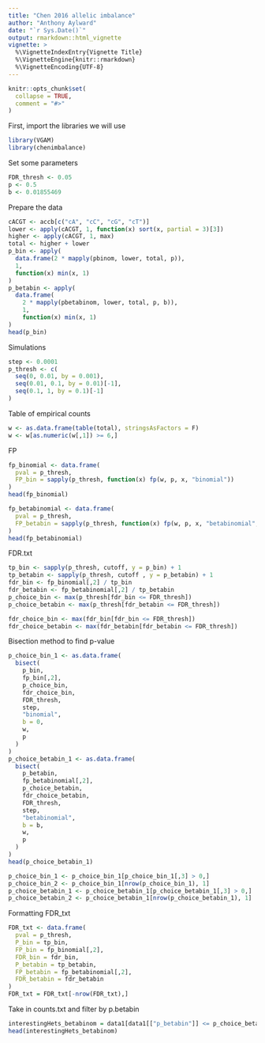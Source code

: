 ```yaml
---
title: "Chen 2016 allelic imbalance"
author: "Anthony Aylward"
date: "`r Sys.Date()`"
output: rmarkdown::html_vignette
vignette: >
  %\VignetteIndexEntry{Vignette Title}
  %\VignetteEngine{knitr::rmarkdown}
  %\VignetteEncoding{UTF-8}
---
```


```r
knitr::opts_chunk$set(
  collapse = TRUE,
  comment = "#>"
)
```

First, import the libraries we will use

```r
library(VGAM)
library(chenimbalance)
```

Set some parameters

```r
FDR_thresh <- 0.05
p <- 0.5
b <- 0.01855469
```

Prepare the data

```r
cACGT <- accb[c("cA", "cC", "cG", "cT")]
lower <- apply(cACGT, 1, function(x) sort(x, partial = 3)[3])
higher <- apply(cACGT, 1, max)
total <- higher + lower
p_bin <- apply(
  data.frame(2 * mapply(pbinom, lower, total, p)),
  1,
  function(x) min(x, 1)
)
p_betabin <- apply(
  data.frame(
    2 * mapply(pbetabinom, lower, total, p, b)),
    1,
    function(x) min(x, 1)
)
head(p_bin)
```

Simulations

```r
step <- 0.0001
p_thresh <- c(
  seq(0, 0.01, by = 0.001),
  seq(0.01, 0.1, by = 0.01)[-1],
  seq(0.1, 1, by = 0.1)[-1]
)
```

Table of empirical counts

```r
w <- as.data.frame(table(total), stringsAsFactors = F)
w <- w[as.numeric(w[,1]) >= 6,]
```

FP

```r
fp_binomial <- data.frame(
  pval = p_thresh,
  FP_bin = sapply(p_thresh, function(x) fp(w, p, x, "binomial"))
)
head(fp_binomial)
```

```r
fp_betabinomial <- data.frame(
  pval = p_thresh,
  FP_betabin = sapply(p_thresh, function(x) fp(w, p, x, "betabinomial", b))
)
head(fp_betabinomial)
```

FDR.txt

```r
tp_bin <- sapply(p_thresh, cutoff, y = p_bin) + 1
tp_betabin <- sapply(p_thresh, cutoff , y = p_betabin) + 1
fdr_bin <- fp_binomial[,2] / tp_bin
fdr_betabin <- fp_betabinomial[,2] / tp_betabin
p_choice_bin <- max(p_thresh[fdr_bin <= FDR_thresh])
p_choice_betabin <- max(p_thresh[fdr_betabin <= FDR_thresh])

fdr_choice_bin <- max(fdr_bin[fdr_bin <= FDR_thresh])
fdr_choice_betabin <- max(fdr_betabin[fdr_betabin <= FDR_thresh])
```

Bisection method to find p-value

```r
p_choice_bin_1 <- as.data.frame(
  bisect(
    p_bin,
    fp_bin[,2],
    p_choice_bin,
    fdr_choice_bin,
    FDR_thresh,
    step,
    "binomial",
    b = 0,
    w,
    p
  )
)
p_choice_betabin_1 <- as.data.frame(
  bisect(
    p_betabin,
    fp_betabinomial[,2],
    p_choice_betabin,
    fdr_choice_betabin,
    FDR_thresh,
    step,
    "betabinomial",
    b = b,
    w,
    p
  )
)
head(p_choice_betabin_1)
```

```r
p_choice_bin_1 <- p_choice_bin_1[p_choice_bin_1[,3] > 0,]
p_choice_bin_2 <- p_choice_bin_1[nrow(p_choice_bin_1), 1]
p_choice_betabin_1 <- p_choice_betabin_1[p_choice_betabin_1[,3] > 0,]
p_choice_betabin_2 <- p_choice_betabin_1[nrow(p_choice_betabin_1), 1]
```

Formatting FDR_txt

```r
FDR_txt <- data.frame(
  pval = p_thresh,
  P_bin = tp_bin,
  FP_bin = fp_binomial[,2],
  FDR_bin = fdr_bin,
  P_betabin = tp_betabin,
  FP_betabin = fp_betabinomial[,2],
  FDR_betabin = fdr_betabin
)
FDR_txt = FDR_txt[-nrow(FDR_txt),]
```

Take in counts.txt and filter by p.betabin

```r
interestingHets_betabinom = data1[data1[["p_betabin"]] <= p_choice_betabin,]
head(interestingHets_betabinom)
```